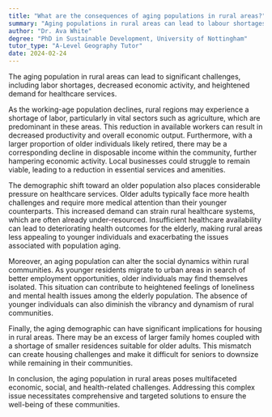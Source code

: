 ```yaml
---
title: "What are the consequences of aging populations in rural areas?"
summary: "Aging populations in rural areas can lead to labour shortages, reduced economic activity, and increased demand for healthcare services."
author: "Dr. Ava White"
degree: "PhD in Sustainable Development, University of Nottingham"
tutor_type: "A-Level Geography Tutor"
date: 2024-02-24
---
```


The aging population in rural areas can lead to significant challenges, including labor shortages, decreased economic activity, and heightened demand for healthcare services.

As the working-age population declines, rural regions may experience a shortage of labor, particularly in vital sectors such as agriculture, which are predominant in these areas. This reduction in available workers can result in decreased productivity and overall economic output. Furthermore, with a larger proportion of older individuals likely retired, there may be a corresponding decline in disposable income within the community, further hampering economic activity. Local businesses could struggle to remain viable, leading to a reduction in essential services and amenities.

The demographic shift toward an older population also places considerable pressure on healthcare services. Older adults typically face more health challenges and require more medical attention than their younger counterparts. This increased demand can strain rural healthcare systems, which are often already under-resourced. Insufficient healthcare availability can lead to deteriorating health outcomes for the elderly, making rural areas less appealing to younger individuals and exacerbating the issues associated with population aging.

Moreover, an aging population can alter the social dynamics within rural communities. As younger residents migrate to urban areas in search of better employment opportunities, older individuals may find themselves isolated. This situation can contribute to heightened feelings of loneliness and mental health issues among the elderly population. The absence of younger individuals can also diminish the vibrancy and dynamism of rural communities.

Finally, the aging demographic can have significant implications for housing in rural areas. There may be an excess of larger family homes coupled with a shortage of smaller residences suitable for older adults. This mismatch can create housing challenges and make it difficult for seniors to downsize while remaining in their communities.

In conclusion, the aging population in rural areas poses multifaceted economic, social, and health-related challenges. Addressing this complex issue necessitates comprehensive and targeted solutions to ensure the well-being of these communities.
    